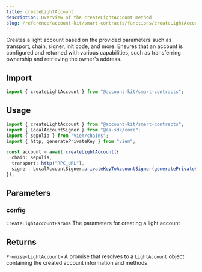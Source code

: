 ```yaml
---
title: createLightAccount
description: Overview of the createLightAccount method
slug: /reference/account-kit/smart-contracts/functions/createLightAccount
---
```



Creates a light account based on the provided parameters such as transport, chain, signer, init code, and more. Ensures that an account is configured and returned with various capabilities, such as transferring ownership and retrieving the owner's address.

## Import

```ts
import { createLightAccount } from "@account-kit/smart-contracts";
```

## Usage

```ts
import { createLightAccount } from "@account-kit/smart-contracts";
import { LocalAccountSigner } from "@aa-sdk/core";
import { sepolia } from "viem/chains";
import { http, generatePrivateKey } from "viem";

const account = await createLightAccount({
  chain: sepolia,
  transport: http("RPC_URL"),
  signer: LocalAccountSigner.privateKeyToAccountSigner(generatePrivateKey()),
});
```

## Parameters

### config

`CreateLightAccountParams`
The parameters for creating a light account

## Returns

`Promise<LightAccount>`
A promise that resolves to a `LightAccount` object containing the created account information and methods
